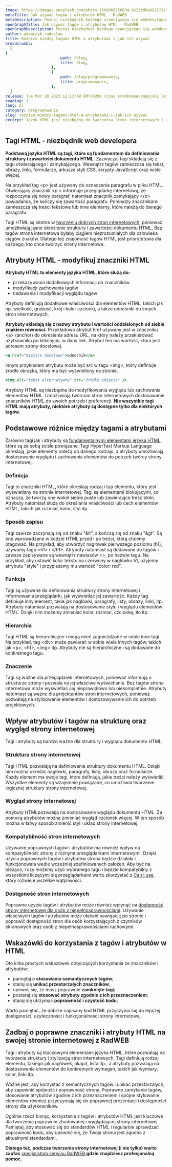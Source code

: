 ```yaml
---
image: https://images.unsplash.com/photo-1509966756634-9c23dd6e6815?ixlib=rb-4.0.3&ixid=MnwxMjA3fDB8MHxwaG90by1wYWdlfHx8fGVufDB8fHx8&auto=format&fit=crop&w=776&q=80
metaTitle: Jak używać tagów i atrybutów HTML - RadWEB
metaDescription: Poznaj niezbędnik każdego szanującego się webdevelopera - znaczniki i atrybuty HTML.  Poznaj różnice między nimi oraz jak i kiedy je stosować. Zapraszamy!
openGraphTitle: Jak używać tagów i atrybutów HTML - RadWEB
openGraphDescription: Poznaj niezbędnik każdego szanującego się webdevelopera - znaczniki i atrybuty HTML.  Poznaj różnice między nimi oraz jak i kiedy je stosować. Zapraszamy!
author: adamczyk_radoslaw
title: Różnice między tagami HTML a atrybutami i jak ich używać
breadcrumbs:
  [
{
						path: /blog,
						title: blog,
					},
					{
						path: /blog/programowanie,
						title: programowanie,
					},
  ]
release: Tue Mar 28 2023 12:13:49 GMT+0200 (czas środkowoeuropejski letni)
reading: 3
lang: pl
category: programowanie
slug: roznice-miedzy-tagami-html-a-atrybutami-i-jak-ich-uzywac
excerpt: Język HTML jest niezbędny do tworzenia stron internetowych i zawiera wiele elementów, które pozwalają na zdefiniowanie struktury i stylizację zawartości. Tagi i atrybuty są kluczowymi elementami HTML i pozwalają na dodanie informacji semantycznych, stylu i interaktywności do strony. W artykule tym omówimy szczegółowo różnice między tagami a atrybutami, jak ich używać, oraz podamy przykłady ich konkretnych zastosowań w tworzeniu stron internetowych.
---
```


## Tagi HTML - niezbędnik web developera

**Podstawą języka HTML są tagi, które są fundamentem do definiowania struktury i zawartości dokumentu HTML.** Zazwyczaj tagi składają się z tagu otwierającego i zamykającego. Wewnątrz tagów zamieszcza się tekst, obrazy, linki, formularze, arkusze styli CSS, skrypty JavaScript oraz wiele więcej.

Na przykład tag &lt;p&gt; jest używany do oznaczenia paragrafu w pliku HTML. Otwierający znacznik &lt;p &gt; informuje przeglądarkę internetową, że rozpoczyna się nowy paragraf, natomiast znacznik zamykający &lt;/p&gt; powiadamia, że kończy się zawartość paragrafu. Pomiędzy znacznikami zamieszcza się treści tekstowe lub inne elementy, które należą do danego paragrafu.

Tagi HTML są istotne w [tworzeniu dobrych stron internetowych](https://rad-web.vercel.app/blog/programowanie/cechy-dobrej-strony-internetowej), ponieważ umożliwiają jasne określenie struktury i zawartości dokumentu HTML. Bez tagów strona internetowa byłaby ciągiem niezrozumiałych dla człowieka ciągów znaków. Dlatego też znajomość tagów HTML jest priorytetowa dla każdego, kto chce tworzyć strony internetowe.

## Atrybuty HTML - modyfikuj znaczniki HTML

**Atrybuty HTML to elementy języka HTML, które służą do:**

- przekazywania dodatkowych informacji do znaczników
- modyfikacji zachowania tagów
- nadawania i modyfikacji wyglądu tagów

Atrybuty definiują dodatkowe właściwości dla elementów HTML, takich jak np. wielkość, grubość, krój i kolor czcionki, a także odnośniki do innych stron internetowych.

**Atrybuty składają się z nazwy atrybutu i wartości oddzielonych od siebie znakiem równości.** Przykładowo atrybut href używany jest w znaczniku &lt;a&gt; (anchor) do określenia adresu URL, na który należy przekierować użytkownika po kliknięciu, w dany link. Atrybut ten ma wartość, która jest adresem strony docelowej.

```jsx
<a href="miejsce docelowe">odnośnik</a>
```

Innym przykładem atrybutu może być src w tagu &lt;img&gt;, który definiuje źródło obrazka, który ma być wyświetlony na stronie.

```jsx
<img alt="tekst alternatywny" src="źródło zdjęcia" />
```

Atrybuty HTML są niezbędne do modyfikowania wyglądu lub zachowania elementów HTML. Umożliwiają twórcom stron internetowych dostosowanie znaczników HTML do swoich potrzeb i preferencji. **Nie wszystkie tagi HTML mają atrybuty, niektóre atrybuty są dostępne tylko dla niektórych tagów.**

## Podstawowe różnice między tagami a atrybutami

Zarówno tagi jak i atrybuty są [fundamentalnymi elementami języka HTML](https://rad-web.vercel.app/blog/programowanie/czym-jest-html-historia-i-rozwoj), które są ze sobą ściśle powiązane. Tagi HyperText Markup Language określają, jakie elementy należą do danego rodzaju, a atrybuty umożliwiają dostosowanie wyglądu i zachowania elementów do potrzeb twórcy strony internetowej.

### Definicja

Tagi to znaczniki HTML, które określają rodzaj i typ elementu, który jest wyświetlany na stronie internetowej. Tagi są elementami blokującymi, co oznacza, że tworzą one wokół siebie puste lub zawierające treść bloki. Atrybuty natomiast służą do określania właściwości lub cech elementów HTML, takich jak rozmiar, kolor, styl itp.

### Sposób zapisu

Tagi zawsze zaczynają się od znaku "&lt", a kończą się od znaku "&gt". Są one wprowadzane w kodzie HTML przed i po treści, którą chcemy otagować. Na przykład, aby utworzyć nagłówek pierwszego poziomu (h1), używamy tagu &lt;h1&gt; i &lt;/h1&gt;. Atrybuty natomiast są dodawane do tagów i zawsze zapisywane są wewnątrz nawiasów &lt;&gt;, po nazwie tagu. Na przykład, aby ustawić kolor tekstu na czerwony w nagłówku h1, użyjemy atrybutu "style" i przypiszemy mu wartość "color: red".

### Funkcja

Tagi są używane do definiowania struktury strony internetowej i informowania przeglądarki, jak wyświetlać jej zawartość. Każdy tag definiuje inny element, takie jak nagłówki, paragrafy, listy, obrazy, linki, itp. Atrybuty natomiast pozwalają na dostosowanie stylu i wyglądu elementów HTML. Dzięki nim możemy zmieniać kolor, rozmiar, czcionkę, tło itp.

### Hierarchia

Tagi HTML są hierarchiczne i mogą mieć zagnieżdżone w sobie inne tagi. Na przykład, tag &lt;div&gt; może zawierać w sobie wiele innych tagów, takich jak &lt;p&gt;, &lt;h1&gt;, &lt;img&gt; itp. Atrybuty nie są hierarchiczne i są dodawane do konkretnego tagu.

### Znaczenie

Tagi są ważne dla przeglądarek internetowych, ponieważ informują o strukturze strony i pozwala na jej właściwe wyświetlanie. Bez tagów strona internetowa może wyświetlać się nieprawidłowo lub niekompletnie. Atrybuty natomiast są ważne dla projektantów stron internetowych, ponieważ pozwalają na stylizowanie elementów i dostosowywanie ich do potrzeb projektowych.

## Wpływ atrybutów i tagów na strukturę oraz wygląd strony internetowej

Tagi i atrybuty są bardzo ważne dla struktury i wyglądu dokumentu HTML.

### Struktura strony internetowej

Tagi HTML pozwalają na definiowanie struktury dokumentu HTML. Dzięki nim można określić nagłówki, paragrafy, listy, obrazy oraz formularze. Każdy element ma swoje tagi, które definiują, jakie treści należy wyświetlić. Wszystkie elementy są wzajemnie powiązane, co umożliwia tworzenie logicznej struktury strony internetowej.

### Wygląd strony internetowej

Atrybuty HTMLpozwalają na dostosowanie wyglądu dokumentu HTML. Za pomocą atrybutów można zmieniać wygląd czcionek więcej. W ten sposób można w łatwy sposób zmienić styl i układ strony internetowej.

### Kompatybilność stron internetowych

Używanie poprawnych tagów i atrybutów ma również wpływ na kompatybilność strony z różnymi przeglądarkami internetowymi. Dzięki użyciu poprawnych tagów i atrybutów strona będzie działała i funkcjonowała wedle wcześniej zdefiniowanych założeń. Aby być na bieżąco, i czy możemy użyć wybranego tagu i będzie kompatybilny z wszystkimi liczącymi się przeglądarkami warto skorzystać z [Can I use](https://caniuse.com/), który rozwieje wszelkie wątpliwości.

### Dostępność stron internetowych

Poprawne użycie tagów i atrybutów może również wpłynąć na [dostępność strony internetowej dla osób z niepełnosprawnościami](https://rad-web.vercel.app/blog/pozycjonowanie/dlaczego-dostepnosc-stron-internetowych-jest-wazna-dla-seo). Używanie właściwych tagów i atrybutów może ułatwić nawigację po stronie i poprawić dostępność stron dla osób korzystających z czytników ekranowych oraz osób z niepełnosprawnościami ruchowymi.

## Wskazówki do korzystania z tagów i atrybutów w HTML

Oto kilka prostych wskazówek dotyczących korzystania ze znaczników i atrybutów:

- pamiętaj o **stosowaniu semantycznych tagów**;
- staraj się **unikać przestarzałych znaczników**;
- upewnij się, że masz poprawnie **zamknięte tagi**;
- postaraj się **stosować atrybuty zgodnie z ich przeznaczeniem**;
- staraj się utrzymać **poprawność i czystość kodu**;

Warto pamiętać, że dobrze napisany kod HTML przyczynia się do lepszej dostępności, użyteczności i funkcjonalności strony internetowej.

## Zadbaj o poprawne znaczniki i atrybuty HTML na swojej stronie internetowej z RadWEB

Tagi i atrybuty są kluczowymi elementami języka HTML, które pozwalają na tworzenie struktury i stylizację stron internetowych. Tagi definiują rodzaj elementu, takiego jak nagłówek, akapit, lista itp., a atrybuty pozwalają na dostosowanie elementów do konkretnych wymagań, takich jak wymiary, kolor, linki itp.

Ważne jest, aby korzystać z semantycznych tagów i unikać przestarzałych, aby zapewnić spójność i poprawność strony. Poprawne zamykanie tagów, stosowanie atrybutów zgodnie z ich przeznaczeniem i spójne stylowanie elementów również przyczyniają się do poprawnej prezentacji i dostępności strony dla użytkowników.

Ogólnie rzecz biorąc, korzystanie z tagów i atrybutów HTML jest kluczowe dla tworzenia poprawnie zbudowanej i wyglądającej strony internetowej. Pamiętaj, aby stosować się do standardów HTML i regularnie sprawdzać poprawność kodu, aby upewnić się, że Twoja strona jest zgodna z aktualnymi standardami.

**Dlatego też, podczas tworzenia strony internetowej (i nie tylko) warto zaufać** [specjalistom serwisu RadWEB](https://rad-web.vercel.app/),**gdzie znajdziesz profesjonalną pomoc.**
